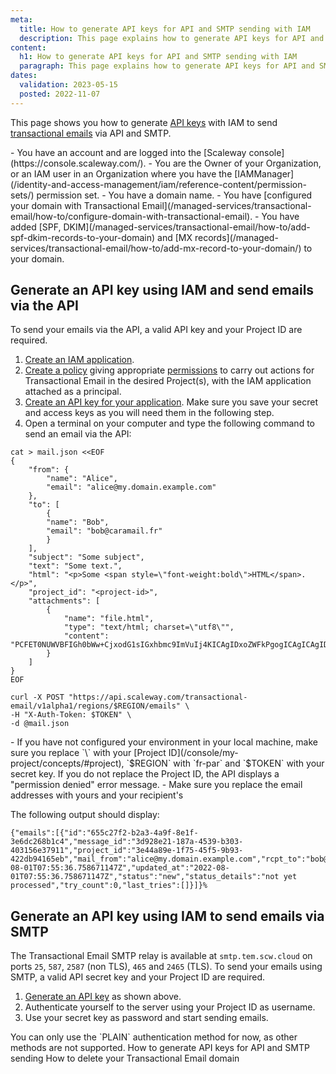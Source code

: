 ```yaml
---
meta:
  title: How to generate API keys for API and SMTP sending with IAM
  description: This page explains how to generate API keys for API and SMTP sending with IAM
content:
  h1: How to generate API keys for API and SMTP sending with IAM
  paragraph: This page explains how to generate API keys for API and SMTP sending with IAM
dates:
  validation: 2023-05-15
  posted: 2022-11-07
---
```


This page shows you how to generate [API keys](/identity-and-access-management/iam/concepts/#api-key) with IAM to send [transactional emails](/managed-services/transactional-email/concepts/#transactional-email) via API and SMTP.

<Macro id="iam-requirements" />
 
<Message type="requirement">
  - You have an account and are logged into the [Scaleway console](https://console.scaleway.com/).
  - You are the Owner of your Organization, or an IAM user in an Organization where you have the [IAMManager](/identity-and-access-management/iam/reference-content/permission-sets/) permission set.
  - You have a domain name.
  - You have [configured your domain with Transactional Email](/managed-services/transactional-email/how-to/configure-domain-with-transactional-email).
  - You have added [SPF, DKIM](/managed-services/transactional-email/how-to/add-spf-dkim-records-to-your-domain) and [MX records](/managed-services/transactional-email/how-to/add-mx-record-to-your-domain/) to your domain.
</Message>

## Generate an API key using IAM and send emails via the API

To send your emails via the API, a valid API key and your Project ID are required.

1. [Create an IAM application](/identity-and-access-management/iam/how-to/create-application/).
2. [Create a policy](/identity-and-access-management/iam/how-to/create-policy/) giving appropriate [permissions](/identity-and-access-management/iam/reference-content/permission-sets/) to carry out actions for Transactional Email in the desired Project(s), with the IAM application attached as a principal.
3. [Create an API key for your application](/identity-and-access-management/iam/how-to/create-api-keys/#how-to-create-an-api-key-for-an-iam-application).
    <Message type="important">
     Make sure you save your secret and access keys as you will need them in the following step.
    </Message>
4. Open a terminal on your computer and type the following command to send an email via the API:

```
cat > mail.json <<EOF
{
    "from": {
        "name": "Alice",
        "email": "alice@my.domain.example.com"
    },
    "to": [
        {
        "name": "Bob",
        "email": "bob@caramail.fr"
        }
    ],
    "subject": "Some subject",
    "text": "Some text.",
    "html": "<p>Some <span style=\"font-weight:bold\">HTML</span>.</p>",
    "project_id": "<project-id>",
    "attachments": [
        {
            "name": "file.html",
            "type": "text/html; charset=\"utf8\"",
            "content": "PCFET0NUWVBFIGh0bWw+CjxodG1sIGxhbmc9ImVuIj4KICAgIDxoZWFkPgogICAgICAgIDxtZXRhIGNoYXJzZXQ9InV0Zi04Ij4KICAgICAgICA8dGl0bGU+dGl0bGU8L3RpdGxlPgogICAgPC9oZWFkPgogICAgPGJvZHk+CiAgICAgICAgPHA+SGVsbG8gPHNwYW4gc3R5bGU9ImNvbG9yOmJsdWUiPndvcmxkPC9zcGFuPiE8L3A+CiAgICA8L2JvZHk+CjwvaHRtbD4="
        }
    ]
}
EOF

curl -X POST "https://api.scaleway.com/transactional-email/v1alpha1/regions/$REGION/emails" \
-H "X-Auth-Token: $TOKEN" \
-d @mail.json
```
<Message type="important">
 - If you have not configured your environment in your local machine, make sure you replace `\<project_id\>` with your [Project ID](/console/my-project/concepts/#project), `$REGION` with `fr-par` and `$TOKEN` with your secret key. If you do not replace the Project ID, the API displays a "permission denied" error message.
 - Make sure you replace the email addresses with yours and your recipient's
</Message>

The following output should display:

```
{"emails":[{"id":"655c27f2-b2a3-4a9f-8e1f-3e6dc268b1c4","message_id":"3d928e21-187a-4539-b303-403156e37911","project_id":"3e44a89e-1f75-45f5-9b93-422db94165eb","mail_from":"alice@my.domain.example.com","rcpt_to":"bob@caramail.fr","rcpt_type":"to","created_at":"2022-08-01T07:55:36.758671147Z","updated_at":"2022-08-01T07:55:36.758671147Z","status":"new","status_details":"not yet processed","try_count":0,"last_tries":[]}]}%
```

## Generate an API key using IAM to send emails via SMTP

The Transactional Email SMTP relay is available at `smtp.tem.scw.cloud` on ports `25`, `587`, `2587` (non TLS), `465` and `2465` (TLS). To send your emails using SMTP, a valid API secret key and your Project ID are required.

1. [Generate an API key](/managed-services/transactional-email/how-to/generate-api-keys-for-tem-with-iam#generate-an-api-key-using-iam-and-send-emails-via-the-api) as shown above.
2. Authenticate yourself to the server using your Project ID as username.
3. Use your secret key as password and start sending emails.

<Message type="important">
 You can only use the `PLAIN` authentication method for now, as other methods are not supported.
</Message>

<Navigation title="See Also">
  <PreviousButton to="/managed-services/transactional-email/how-to/generate-api-keys-for-tem-with-iam/">How to generate API keys for API and SMTP sending</PreviousButton>
  <NextButton to="/managed-services/transactional-email/how-to/delete-tem-domain/">How to delete your Transactional Email domain</NextButton>
</Navigation>

